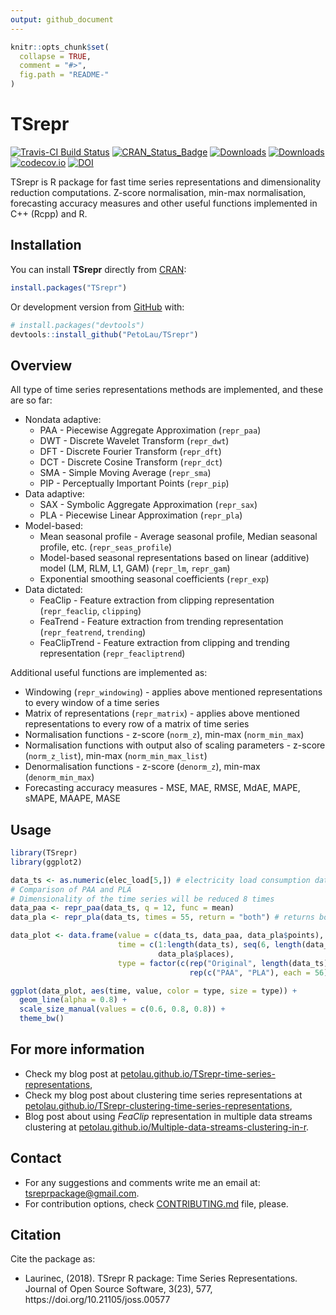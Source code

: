 ```yaml
---
output: github_document
---
```


<!-- README.md is generated from README.Rmd. Please edit that file -->

```r
knitr::opts_chunk$set(
  collapse = TRUE,
  comment = "#>",
  fig.path = "README-"
)
```

# TSrepr

[![Travis-CI Build Status](https://travis-ci.org/PetoLau/TSrepr.svg?branch=master)](https://travis-ci.org/PetoLau/TSrepr)
[![CRAN_Status_Badge](http://www.r-pkg.org/badges/version/TSrepr)](https://cran.r-project.org/package=TSrepr)
[![Downloads](http://cranlogs.r-pkg.org/badges/TSrepr)](https://cran.r-project.org/package=TSrepr)
[![Downloads](http://cranlogs.r-pkg.org/badges/grand-total/TSrepr?color=green)](https://cran.r-project.org/package=TSrepr)
<!-- [![rpackages.io rank](https://www.rpackages.io/badge/TSrepr.svg)](https://www.rpackages.io/package/TSrepr) -->
[![codecov.io](https://codecov.io/github/PetoLau/TSrepr/coverage.svg?branch=master)](https://codecov.io/github/PetoLau/TSrepr?branch=master)
[![DOI](http://joss.theoj.org/papers/10.21105/joss.00577/status.svg)](https://doi.org/10.21105/joss.00577)

TSrepr is R package for fast time series representations and dimensionality reduction computations. Z-score normalisation, min-max normalisation, forecasting accuracy measures and other useful functions implemented in C++ (Rcpp) and R.

## Installation

You can install **TSrepr** directly from [CRAN](https://CRAN.R-project.org/package=TSrepr):
```r
install.packages("TSrepr")
```

Or development version from [GitHub](https://github.com/PetoLau/TSrepr) with:
```r
# install.packages("devtools")
devtools::install_github("PetoLau/TSrepr")
```

## Overview

All type of time series representations methods are implemented, and these are so far:

* Nondata adaptive:
     - PAA - Piecewise Aggregate Approximation (`repr_paa`)
     - DWT - Discrete Wavelet Transform (`repr_dwt`)
     - DFT - Discrete Fourier Transform (`repr_dft`)
     - DCT - Discrete Cosine Transform (`repr_dct`)
     - SMA - Simple Moving Average (`repr_sma`)
     - PIP - Perceptually Important Points (`repr_pip`)
* Data adaptive:
     - SAX - Symbolic Aggregate Approximation (`repr_sax`)
     - PLA - Piecewise Linear Approximation (`repr_pla`)
* Model-based:
     - Mean seasonal profile - Average seasonal profile, Median seasonal profile, etc. (`repr_seas_profile`)
     - Model-based seasonal representations based on linear (additive) model (LM, RLM, L1, GAM) (`repr_lm`, `repr_gam`)
     - Exponential smoothing seasonal coefficients (`repr_exp`)
* Data dictated:
     - FeaClip - Feature extraction from clipping representation (`repr_feaclip`, `clipping`)
     - FeaTrend - Feature extraction from trending representation (`repr_featrend`, `trending`)
     - FeaClipTrend - Feature extraction from clipping and trending representation (`repr_feacliptrend`)

Additional useful functions are implemented as:

  * Windowing (`repr_windowing`) - applies above mentioned representations to every window of a time series
  * Matrix of representations (`repr_matrix`) - applies above mentioned representations to every row of a matrix of time series
  * Normalisation functions - z-score (`norm_z`), min-max (`norm_min_max`)
  * Normalisation functions with output also of scaling parameters - z-score (`norm_z_list`), min-max (`norm_min_max_list`)
  * Denormalisation functions - z-score (`denorm_z`), min-max (`denorm_min_max`)
  * Forecasting accuracy measures - MSE, MAE, RMSE, MdAE, MAPE, sMAPE, MAAPE, MASE

## Usage

```r
library(TSrepr)
library(ggplot2)

data_ts <- as.numeric(elec_load[5,]) # electricity load consumption data
# Comparison of PAA and PLA
# Dimensionality of the time series will be reduced 8 times
data_paa <- repr_paa(data_ts, q = 12, func = mean)
data_pla <- repr_pla(data_ts, times = 55, return = "both") # returns both extracted places and values

data_plot <- data.frame(value = c(data_ts, data_paa, data_pla$points),
                        time = c(1:length(data_ts), seq(6, length(data_ts), by = 12),
                                 data_pla$places),
                        type = factor(c(rep("Original", length(data_ts)),
                                        rep(c("PAA", "PLA"), each = 56))))

ggplot(data_plot, aes(time, value, color = type, size = type)) +
  geom_line(alpha = 0.8) +
  scale_size_manual(values = c(0.6, 0.8, 0.8)) +
  theme_bw()
```

## For more information

 - Check my blog post at [petolau.github.io/TSrepr-time-series-representations](https://petolau.github.io/TSrepr-time-series-representations/),
 - Check my blog post about clustering time series representations at [petolau.github.io/TSrepr-clustering-time-series-representations](https://petolau.github.io/TSrepr-clustering-time-series-representations/),
 - Blog post about using *FeaClip* representation in multiple data streams clustering at [petolau.github.io/Multiple-data-streams-clustering-in-r](https://petolau.github.io/Multiple-data-streams-clustering-in-r/).

## Contact

 - For any suggestions and comments write me an email at: [tsreprpackage@gmail.com](mailto:tsreprpackage@gmail.com).
 - For contribution options, check [CONTRIBUTING.md](https://github.com/PetoLau/TSrepr/blob/master/CONTRIBUTING.md) file, please.

## Citation

Cite the package as:

 - Laurinec, (2018). TSrepr R package: Time Series Representations. Journal of Open Source Software, 3(23), 577, https://doi.org/10.21105/joss.00577
